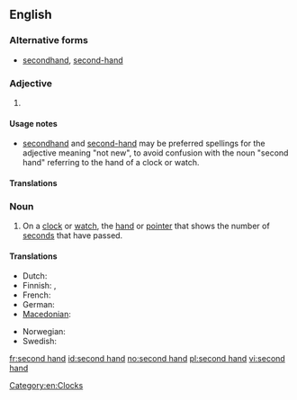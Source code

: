 {{also|secondhand}}
==English==

===Alternative forms===
* [[secondhand]], [[second-hand]]

===Adjective===
{{en-adj|-}}

# {{alternative form of|secondhand}}

====Usage notes====
* [[secondhand]] and [[second-hand]] may be preferred spellings for the adjective meaning "not new", to avoid confusion with the noun "second hand" referring to the hand of a clock or watch.

====Translations====
{{trans-see|secondhand}}

===Noun===
{{en-noun|sg=[[second]] [[hand]]}}

# On a [[clock]] or [[watch]], the [[hand]] or [[pointer]] that shows the number of [[second]]s that have passed.

====Translations====
{{trans-top|the hand or pointer that shows the number of seconds that have passed}}
* Dutch: {{t|nl|secondewijzer|m}}
* Finnish: {{t-|fi|sekuntiosoitin}}, {{t-|fi|sekuntiviisari}}
* French: {{t|fr|trotteuse}}
* German: {{t|de|Sekundenzeiger|m}}
* [[Macedonian]]: {{t|mk|секундарник|m|tr=sekundárnik}}
{{trans-mid}}
* Norwegian: {{t+|no|sekundviser|m}}
* Swedish: {{t+|sv|sekundvisare|c}}
{{trans-bottom}}

[[Category:en:Clocks]]

[[fr:second hand]]
[[id:second hand]]
[[no:second hand]]
[[pl:second hand]]
[[vi:second hand]]